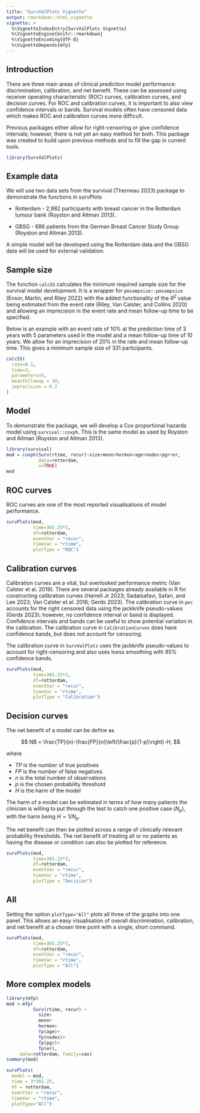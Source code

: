 ```yaml
---
title: "SurvValPlots Vignette"
output: rmarkdown::html_vignette
vignette: >
  %\VignetteIndexEntry{SurvValPlots Vignette}
  %\VignetteEngine{knitr::rmarkdown}
  %\VignetteEncoding{UTF-8}
  %\VignetteDepends{mfp}
---
```


## Introduction

There are three main areas of clinical prediction model performance: discrimination, calibration, and net benefit. These can be assessed using receiver operating characteristic (ROC) curves, calibration curves, and decision curves. For ROC and calibration curves, it is important to also view confidence intervals or bands. Survival models often have censored data which makes ROC and calibration curves more difficult.

Previous packages either allow for right-censoring or give confidence intervals; however, there is not yet an easy method for both. This package was created to build upon previous methods and to fill the gap in current tools.

```r
library(SurvValPlots)
```

## Example data

We will use two data sets from the survival (Therneau 2023) package to demonstrate the functions in survPlots

-   Rotterdam - 2,982 participants with breast cancer in the Rotterdam tumour bank (Royston and Altman 2013).

-   GBSG - 686 patients from the German Breast Cancer Study Group (Royston and Altman 2013).

A simple model will be developed using the Rotterdam data and the GBSG data will be used for external validation.

## Sample size

The function `calcSS` calculates the minimum required sample size for the survival model development. It is a wrapper for `pmsampsize::pmsampsize` (Ensor, Martin, and Riley 2022) with the added functionality of the $R^2$ value being estimated from the event rate (Riley, Van Calster, and Collins 2020) and allowing an imprecision in the event rate and mean follow-up time to be specified.

Below is an example with an event rate of 10% at the prediction time of 3 years with 5 parameters used in the model and a mean follow-up time of 10 years. We allow for an imprecision of 20% in the rate and mean follow-up time. This gives a minimum sample size of 331 participants.

```r
calcSS(
  rate=0.1,
  time=3,
  parameters=5,
  meanfollowup = 10,
  imprecision = 0.2
)
```

## Model

To demonstrate the package, we will develop a Cox proportional hazards model using `survival::coxph`. This is the same model as used by Royston and Altman (Royston and Altman 2013).

```r
library(survival)
mod = coxph(Surv(rtime, recur)~size+meno+hormon+age+nodes+pgr+er, 
            data=rotterdam,
            x=TRUE)
mod
```

## ROC curves

ROC curves are one of the most reported visualisations of model performance.

```r
survPlots(mod, 
          time=365.25*3, 
          df=rotterdam,
          eventVar = "recur",
          timeVar = "rtime",
          plotType = "ROC")
```

## Calibration curves

Calibration curves are a vital, but overlooked performance metric (Van Calster et al. 2019). There are several packages already available in R for constructing calibration curves (Harrell Jr 2023; Sadatsafavi, Safari, and Lee 2023; Van Calster et al. 2016; Gerds 2023). The calibration curve in `pec` accounts for the right censored data using the jackknife pseudo-values (Gerds 2023); however, no confidence interval or band is displayed. Confidence intervals and bands can be useful to show potential variation in the calibration. The calibration curve in `CalibrationCurves` does have confidence bands, but does not account for censoring.

The calibration curve in `SurvValPlots` uses the jackknife pseudo-values to account for right-censoring and also uses loess smoothing with 95% confidence bands.

```r
survPlots(mod, 
          time=365.25*3, 
          df=rotterdam,
          eventVar = "recur",
          timeVar = "rtime",
          plotType = "Calibration")
```

## Decision curves

The net benefit of a model can be define as

$$
NB = \frac{TP}{n}-\frac{FP}{n}\left(\frac{p}{1-p}\right)-H,
$$

where

-   $TP$ is the number of true positives
-   $FP$ is the number of false negatives
-   $n$ is the total number of observations
-   $p$ is the chosen probability threshold
-   $H$ is the harm of the model

The harm of a model can be estimated in terms of how many patients the clinician is willing to put through the test to catch one positive case ($N_p$), with the harm being $H=1/N_p$.

The net benefit can then be plotted across a range of clinically relevant probability thresholds. The net benefit of treating all or no patients as having the disease or condition can also be plotted for reference.

```r
survPlots(mod, 
          time=365.25*3, 
          df=rotterdam,
          eventVar = "recur",
          timeVar = "rtime",
          plotType = "Decision")
```

## All

Setting the option `plotType="All"` plots all three of the graphs into one panel. This allows an easy visualisation of overall discrimination, calibration, and net benefit at a chosen time point with a single, short command.

```r
survPlots(mod, 
          time=365.25*3, 
          df=rotterdam,
          eventVar = "recur",
          timeVar = "rtime",
          plotType = "All")
```

## More complex models

```r
library(mfp)
mod <-mfp(
          Surv(rtime, recur) ~ 
            size+
            meno+
            hormon+
            fp(age)+
            fp(nodes)+
            fp(pgr)+
            fp(er),
     data=rotterdam, family=cox)
summary(mod)
```

```r
survPlots(
  model = mod,
  time = 3*365.25,
  df = rotterdam,
  eventVar = "recur",
  timeVar = "rtime",
  plotType="All")
```
